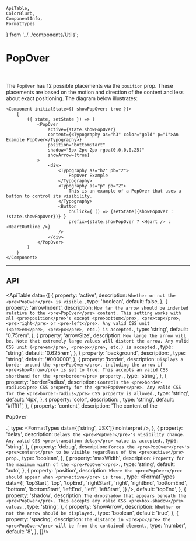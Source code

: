     ApiTable,
    ColorBlurb,
    ComponentInfo,
    FormatTypes
} from '../../components/Utils';

# PopOver

<ComponentInfo title="PopOver" />

<br />

The `PopOver` has 12 possible placements via the `position` prop. These placements are based on the
motion and direction of the content and less about exact positioning. The diagram below illustrates:

<PositionGrid />

```tsx live
<Component initialState={{ showPopOver: true }}>
    {
        ({ state, setState }) => (
            <PopOver
                active={state.showPopOver}
                content={<Typography as="h3" color="gold" p="1">An Example PopOver</Typography>}
                position="bottomStart"
                shadow="5px 2px 2px rgba(0,0,0,0.25)"
                showArrow={true}
            >
                <div>
                    <Typography as="h2" pb="2">
                        PopOver Example
                    </Typography>
                    <Typography as="p" pb="2">
                        This is an example of a PopOver that uses a button to control its visibility.
                    </Typography>
                    <Button
                        onClick={ () => {setState({showPopOver : !state.showPopOver})} }
                        prefix={state.showPopOver ? <Heart /> : <HeartOutline />}
                    />
                </div>
            </PopOver>
        )
    }
</Component>
```

---

## API

<ApiTable data={[
    {
        property: 'active',
        description: `Whether or not the <pre>PopOver</pre> is visible.`,
        type: 'boolean',
        default: false,
    },
    {
        property: 'arrowIndent',
        description: `How far the arrow should be indented relative to the <pre>PopOver</pre> content.
            This setting works with all <pre>position</pre>'s
            except <pre>bottom</pre>, <pre>top</pre>, <pre>right</pre> or <pre>left</pre>. Any valid
            CSS unit (<pre>em</pre>, <pre>px</pre>, etc.) is accepted.`,
        type: 'string',
        default: '0.75rem',
    },
    {
        property: 'arrowSize',
        description: `How large the arrow will be. Note that extremely large values will distort the
            arrow. Any valid CSS unit (<pre>em</pre>, <pre>px</pre>, etc.) is accepted.`,
        type: 'string',
        default: '0.625rem',
    },
    {
        property: 'background',
        description: <ColorBlurb label="PopOver" background gradient />,
        type: 'string',
        default: '#000000',
    },
    {
        property: 'border',
        description: `Displays a border around the <pre>PopOver</pre>, including the arrow
            if <pre>showArrow</pre> is set to true. This accepts an valid CSS shorthand
            for the <pre>border</pre> property.`,
        type: 'string',
    },
    {
        property: 'borderRadius',
        description: `Controls the <pre>border-radius</pre> CSS property for the
            <pre>PopOver</pre>. Any valid CSS for the <pre>border-radius</pre> CSS property is
            allowed.`,
        type: 'string',
        default: '4px',
    },
    {
        property: 'color',
        description: <ColorBlurb label="PopOver" />,
        type: 'string',
        default: '#ffffff',
    },
    {
        property: 'content',
        description: 'The content of the <pre>PopOver</pre>.',
        type: <FormatTypes data={['string', 'JSX']} noInterpret />,
    },
    {
        property: 'delay',
        description: `Delays the <pre>PopOver</pre>'s visibility change. Any valid
            CSS <pre>transition-delay</pre> value is accepted.`,
        type: 'string',
    },
    {
        property: 'debug',
        description: `Forces the <pre>PopOver</pre>'s <pre>content</pre> to be visible regardless of
            the <pre>active</pre> prop.`,
        type: 'boolean',
    },
    {
        property: 'maxWidth',
        description: `Property for the maximum width of the <pre>PopOver</pre>.`,
        type: 'string',
        default: 'auto',
    },
    {
        property: 'position',
        description: `Where the <pre>PopOver</pre> should appear when <pre>active</pre> is true.`,
        type: <FormatTypes
                data={[
                    'topStart',
                    'top',
                    'topEnd',
                    'rightStart',
                    'right',
                    'rightEnd',
                    'bottomEnd',
                    'bottom',
                    'bottomStart',
                    'leftEnd',
                    'left',
                    'leftStart',
                ]} />,
        default: 'topEnd',
    },
    {
        property: 'shadow',
        description: `The dropshadow that appears beneath the <pre>PopOver</pre>. This accepts any
            valid CSS <pre>box-shadow</pre> values.`,
        type: 'string',
    },
    {
        property: 'showArrow',
        description: `Whether or not the arrow should be displayed.`,
        type: 'boolean',
        default: 'true',
    },
    {
        property: 'spacing',
        description: `The distance in <pre>px</pre> the <pre>PopOver</pre> will be from the
            contained element.`,
        type: 'number',
        default: '8',
    },
]}/>
